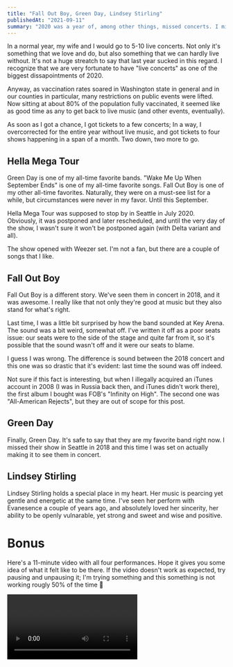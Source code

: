 ```yaml
---
title: "Fall Out Boy, Green Day, Lindsey Stirling"
publishedAt: "2021-09-11"
summary: "2020 was a year of, among other things, missed concerts. I missed live music so much that as soon as I got a chance to go to concerts again, I went nuts."
---
```


In a normal year, my wife and I would go to 5-10 live concerts. Not only it's something that we love and do, but also something that we can hardly live without. It's not a huge streatch to say that last year sucked in this regard. I recognize that we are very fortunate to have "live concerts" as one of the biggest dissapointments of 2020. 

Anyway, as vaccination rates soared in Washington state in general and in our counties in particular, many restrictions on public events were lifted. Now sitting at about 80% of the population fully vaccinated, it seemed like as good time as any to get back to live music (and other events, eventually).

As soon as I got a chance, I got tickets to a few concerts; In a way, I overcorrected for the entire year without live music, and got tickets to four shows happening in a span of a month. Two down, two more to go.

## Hella Mega Tour

Green Day is one of my all-time favorite bands. "Wake Me Up When September Ends" is one of my all-time favorite songs. Fall Out Boy is one of my other all-time favorites. Naturally, they were on a must-see list for a while, but circumstances were never in my favor. Until this September.

Hella Mega Tour was supposed to stop by in Seattle in July 2020. Obviously, it was postponed and later rescheduled, and until the very day of the show, I wasn't sure it won't be postponed again (with Delta variant and all). 

The show opened with Weezer set. I'm not a fan, but there are a couple of songs that I like. 

<ImageWithAlt alt="Weezer" path="concerts-sep21/concerts0001.jpeg" width='2899' height='1839' caption="Pork and beans" />

<ImageWithAlt alt="Weezer" path="concerts-sep21/concerts0004.jpeg" width='2899' height='1839' caption="Island in the sun"/>

<ImageWithAlt alt="Weezer" path="concerts-sep21/concerts0006.jpeg" width='2899' height='1839' caption="Africa"/>

<ImageWithAlt alt="Weezer" path="concerts-sep21/concerts0007.jpeg" width='2899' height='1839' />

## Fall Out Boy

Fall Out Boy is a different story. We've seen them in concert in 2018, and it was awesome. I really like that not only they're good at music but they also stand for what's right.

<ImageWithAlt alt="Fall Out Boy" path="concerts-sep21/6E043EFE-823F-4CC1-AAB7-BC1A889FF475_1_105_c.jpeg" width='2899' height='1839' caption='"Centuries", 2018 @ Key Arena' />

Last time, I was a little bit surprised by how the band sounded at Key Arena. The sound was a bit weird, somewhat off. I've written it off as a poor seats issue: our seats were to the side of the stage and quite far from it, so it's possible that the sound wasn't off and it were our seats to blame.

I guess I was wrong. The difference is sound between the 2018 concert and this one was so drastic that it's evident: last time the sound was off indeed.

<ImageWithAlt alt="Fall Out Boy" path="concerts-sep21/concerts0021.jpeg" width='2899' height='1839' />

<ImageWithAlt alt="Fall Out Boy" path="concerts-sep21/concerts0019.jpeg" width='2899' height='1839' />

Not sure if this fact is interesting, but when I illegally acquired an iTunes account in 2008 (I was in Russia back then, and iTunes didn't work there), the first album I bought was FOB's "Infinity on High". The second one was "All-American Rejects", but they are out of scope for this post.

<ImageWithAlt alt="Fall Out Boy" path="concerts-sep21/concerts0023.jpeg" width='2899' height='1839' />
<ImageWithAlt alt="Fall Out Boy" path="concerts-sep21/concerts0024.jpeg" width='2899' height='1839' />
<ImageWithAlt alt="Fall Out Boy" path="concerts-sep21/concerts0025.jpeg" width='2899' height='1839' />

## Green Day

Finally, Green Day. It's safe to say that they are my favorite band right now. I missed their show in Seattle in 2018 and this time I was set on actually making it to see them in concert.

<ImageWithAlt alt="Green Day" path="concerts-sep21/concerts0027.jpeg" width='2899' height='1839' />
<ImageWithAlt alt="Green Day" path="concerts-sep21/concerts0028.jpeg" width='2899' height='1839' />
<ImageWithAlt alt="Green Day" path="concerts-sep21/CAC97862-40A9-456B-B9AC-45398C01B81C_1_102_a.jpeg" width='2899' height='1839' />
<ImageWithAlt alt="Green Day" path="concerts-sep21/06CAFCA6-07B9-4C65-BD97-EC7790066A93_1_102_a.jpeg" width='2899' height='1839' />
<ImageWithAlt alt="Green Day" path="concerts-sep21/concerts0029.jpeg" width='2899' height='1839' />

## Lindsey Stirling

Lindsey Stirling holds a special place in my heart. Her music is pearcing yet gentle and energetic at the same time. I've seen her perform with Evanesence a couple of years ago, and absolutely loved her sincerity, her ability to be openly vulnarable, yet strong and sweet and wise and positive.

<ImageWithAlt alt="Lindsey Stirling" path="concerts-sep21/concerts0032.jpeg" width='2899' height='1839' caption="Pre-show meet and greet" />
<ImageWithAlt alt="Lindsey Stirling" path="concerts-sep21/concerts0033.jpeg" width='2899' height='1839' />
<ImageWithAlt alt="Lindsey Stirling" path="concerts-sep21/concerts0034.jpeg" width='2899' height='1839' />
<ImageWithAlt alt="Lindsey Stirling" path="concerts-sep21/concerts0036.jpeg" width='2899' height='1839' />
<ImageWithAlt alt="Lindsey Stirling" path="concerts-sep21/concerts0040.jpeg" width='2899' height='1839' />
<ImageWithAlt alt="Lindsey Stirling" path="concerts-sep21/concerts0041.jpeg" width='2899' height='1839' />


# Bonus

Here's a 11-minute video with all four performances. Hope it gives you some idea of what it felt like to be there. If the video doesn't work as expected, try pausing and unpausing it; I'm trying something and this something is not working rougly 50% of the time 🤷

<Video playbackId="UTQbAA3011Bjze4t2QqXnnWfR3eeGgcDvRGqIofiGDUA" />
